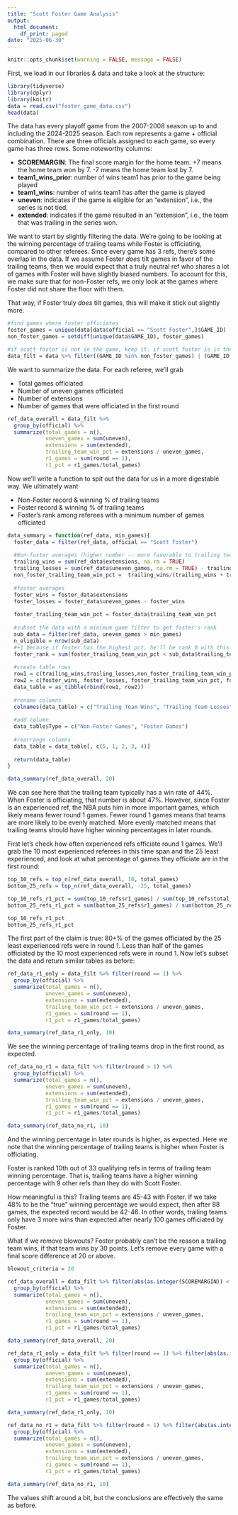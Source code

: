 ```yaml
---
title: "Scott Foster Game Analysis"
output:
  html_document:
    df_print: paged
date: "2025-06-30"
---
```


```r
knitr::opts_chunk$set(warning = FALSE, message = FALSE) 
```

First, we load in our libraries & data and take a look at the structure:

```r
library(tidyverse)
library(dplyr)
library(knitr)
data = read.csv("foster_game_data.csv")
head(data)
```

The data has every playoff game from the 2007-2008 season up to and including the 2024-2025 season. Each row represents a game + official combination. There are three officials assigned to each game, so every game has three rows. Some noteworthy columns:

- **SCOREMARGIN**: The final score margin for the home team. +7 means the home team won by 7. -7 means the home team lost by 7.
- **team1_wins_prior**: number of wins team1 has prior to the game being played
- **team1_wins**: number of wins team1 has after the game is played
- **uneven**: indicates if the game is eligible for an "extension", i.e., the series is not tied.
- **extended**: indicates if the game resulted in an "extension", i.e., the team that was trailing in the series won.

We want to start by slightly filtering the data. We're going to be looking at the winning percentage of trailing teams while Foster is officiating, compared to other referees. Since every game has 3 refs, there's some overlap in the data. If we assume Foster *does* tilt games in favor of the trailing teams, then we would expect that a truly neutral ref who shares a lot of games with Foster will have slightly biased numbers. To account for this, we make sure that for non-Foster refs, we only look at the games where Foster did not share the floor with them.

That way, if Foster truly *does* tilt games, this will make it stick out slightly more.


```r
#find games where foster officiates
foster_games = unique(data[data$official == "Scott Foster",]$GAME_ID)
non_foster_games = setdiff(unique(data$GAME_ID), foster_games)

#if scott foster is not in the game, keep it. if scott foster is in the game, keep only his row
data_filt = data %>% filter((GAME_ID %in% non_foster_games) | (GAME_ID %in% foster_games & official == "Scott Foster"))
```

We want to summarize the data. For each referee, we'll grab

- Total games officiated
- Number of uneven games officiated
- Number of extensions
- Number of games that were officiated in the first round

```r
ref_data_overall = data_filt %>%
  group_by(official) %>%
  summarize(total_games = n(),
            uneven_games = sum(uneven),
            extensions = sum(extended),
            trailing_team_win_pct = extensions / uneven_games,
            r1_games = sum(round == 1),
            r1_pct = r1_games/total_games)
```

Now we'll write a function to spit out the data for us in a more digestable way. We ultimately want

- Non-Foster record & winning % of trailing teams
- Foster record & winning % of trailing teams
- Foster's rank among referees with a minimum number of games officiated

```r
data_summary = function(ref_data, min_games){
  foster_data = filter(ref_data, official == "Scott Foster")
  
  #Non-foster averages (higher number -- more favorable to trailing team)
  trailing_wins = sum(ref_data$extensions, na.rm = TRUE)
  trailing_losses = sum(ref_data$uneven_games, na.rm = TRUE) - trailing_wins
  non_foster_trailing_team_win_pct =  trailing_wins/(trailing_wins + trailing_losses) 
  
  #foster averages
  foster_wins = foster_data$extensions
  foster_losses = foster_data$uneven_games - foster_wins
  
  foster_trailing_team_win_pct = foster_data$trailing_team_win_pct
  
  #subset the data with a minimum game filter to get foster's rank
  sub_data = filter(ref_data, uneven_games > min_games)
  n_eligible = nrow(sub_data)
  #+1 because if foster has the highest pct, he'll be rank 0 with this method
  foster_rank = sum(foster_trailing_team_win_pct < sub_data$trailing_team_win_pct) + 1
  
  #create table rows
  row1 = c(trailing_wins,trailing_losses,non_foster_trailing_team_win_pct,n_eligible)
  row2 = c(foster_wins, foster_losses, foster_trailing_team_win_pct, foster_rank)
  data_table = as_tibble(rbind(row1, row2))
  
  #rename columns
  colnames(data_table) = c("Trailing Team Wins", "Trailing Team Losses", "Trailing Team Winning %", "Rank")
  
  #add column
  data_table$Type = c("Non-Foster Games", "Foster Games")
  
  #rearrange columns
  data_table = data_table[, c(5, 1, 2, 3, 4)]
  
  return(data_table)
}
```

```r
data_summary(ref_data_overall, 20)
```

We can see here that the trailing team typically has a win rate of 44%. When Foster is officiating, that number is about 47%. However, since Foster is an experienced ref, the NBA puts him in more important games, which likely means fewer round 1 games. Fewer round 1 games means that teams are more likely to be evenly matched. More evenly matched means that trailing teams should have higher winning percentages in later rounds.

First let's check how often experienced refs officiate round 1 games. We'll grab the 10 most experienced referees in this time span and the 25 least experienced, and look at what percentage of games they officiate are in the first round:

```r
top_10_refs = top_n(ref_data_overall, 10, total_games)
bottom_25_refs = top_n(ref_data_overall, -25, total_games)

top_10_refs_r1_pct = sum(top_10_refs$r1_games) / sum(top_10_refs$total_games)
bottom_25_refs_r1_pct = sum(bottom_25_refs$r1_games) / sum(bottom_25_refs$total_games)

top_10_refs_r1_pct
bottom_25_refs_r1_pct
```

The first part of the claim is true: 80+% of the games officiated by the 25 least experienced refs were in round 1. Less than half of the games officiated by the 10 most experienced refs were in round 1.  Now let's subset the data and return similar tables as before:


```r
ref_data_r1_only = data_filt %>% filter(round == 1) %>% 
  group_by(official) %>%
  summarize(total_games = n(),
            uneven_games = sum(uneven),
            extensions = sum(extended),
            trailing_team_win_pct = extensions / uneven_games,
            r1_games = sum(round == 1),
            r1_pct = r1_games/total_games)

data_summary(ref_data_r1_only, 10)
```

We see the winning percentage of trailing teams drop in the first round, as expected. 

```r
ref_data_no_r1 = data_filt %>% filter(round > 1) %>% 
  group_by(official) %>%
  summarize(total_games = n(),
            uneven_games = sum(uneven),
            extensions = sum(extended),
            trailing_team_win_pct = extensions / uneven_games,
            r1_games = sum(round == 1),
            r1_pct = r1_games/total_games)

data_summary(ref_data_no_r1, 10)
```

And the winning percentage in later rounds is higher, as expected. Here we note that the winning percentage of trailing teams is higher when Foster is officiating. 

Foster is ranked 10th out of 33 qualifying refs in terms of trailing team winning percentage. That is, trailing teams have a higher winning percentage with 9 other refs than they do with Scott Foster.

How meaningful is this? Trailing teams are 45-43 with Foster. If we take 48% to be the "true" winning percentage we would expect, then after 88 games, the expected record would be 42-46. In other words, trailing teams only have 3 more wins than expected after nearly 100 games officiated by Foster.

What if we remove blowouts? Foster probably can't be the reason a trailing team wins, if that team wins by 30 points. Let's remove every game with a final score difference at 20 or above.

```r
blowout_criteria = 20
```


```r
ref_data_overall = data_filt %>% filter(abs(as.integer(SCOREMARGIN)) < blowout_criteria) %>%
  group_by(official) %>%
  summarize(total_games = n(),
            uneven_games = sum(uneven),
            extensions = sum(extended),
            trailing_team_win_pct = extensions / uneven_games,
            r1_games = sum(round == 1),
            r1_pct = r1_games/total_games)

data_summary(ref_data_overall, 20)
```

```r
ref_data_r1_only = data_filt %>% filter(round == 1) %>% filter(abs(as.integer(SCOREMARGIN)) < blowout_criteria) %>%
  group_by(official) %>%
  summarize(total_games = n(),
            uneven_games = sum(uneven),
            extensions = sum(extended),
            trailing_team_win_pct = extensions / uneven_games,
            r1_games = sum(round == 1),
            r1_pct = r1_games/total_games)

data_summary(ref_data_r1_only, 10)
```

```r
ref_data_no_r1 = data_filt %>% filter(round > 1) %>% filter(abs(as.integer(SCOREMARGIN)) < blowout_criteria) %>%
  group_by(official) %>%
  summarize(total_games = n(),
            uneven_games = sum(uneven),
            extensions = sum(extended),
            trailing_team_win_pct = extensions / uneven_games,
            r1_games = sum(round == 1),
            r1_pct = r1_games/total_games)

data_summary(ref_data_no_r1, 10)
```


The values shift around a bit, but the conclusions are effectively the same as before.
